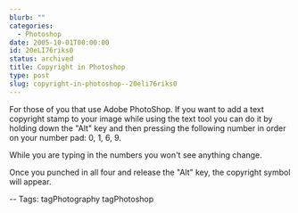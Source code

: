 ```yaml
---
blurb: ""
categories:
  - Photoshop
date: 2005-10-01T00:00:00
id: 20eLI76riks0
status: archived
title: Copyright in Photoshop
type: post
slug: copyright-in-photoshop--20eli76riks0
---
```


For those of you that use Adobe PhotoShop. If you want to add a text copyright stamp to your image while using the text tool you can do it by holding down the "Alt" key and then pressing the following number in order on your number pad: 0, 1, 6, 9.  

While you are typing in the numbers you won't see anything change.

Once you punched in all four and release the "Alt" key, the copyright symbol will appear.  

-- Tags: tagPhotography tagPhotoshop